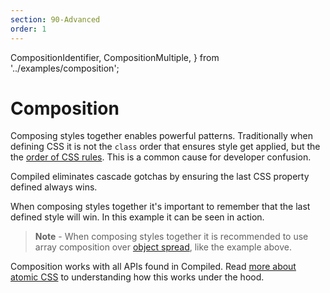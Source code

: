 ```yaml
---
section: 90-Advanced
order: 1
---
```


  CompositionIdentifier,
  CompositionMultiple,
} from '../examples/composition';

# Composition

Composing styles together enables powerful patterns.
Traditionally when defining CSS it is not the `class` order that ensures style get applied,
but the the [order of CSS rules](https://developer.mozilla.org/en-US/docs/Learn/CSS/Building_blocks/Cascade_and_inheritance).
This is a common cause for developer confusion.

Compiled eliminates cascade gotchas by ensuring the last CSS property defined always wins.

<CompositionIdentifier />

When composing styles together it's important to remember that the last defined style will win.
In this example it can be seen in action.

<CompositionMultiple />

> **Note** - When composing styles together it is recommended to use array composition over [object spread](https://developer.mozilla.org/en-US/docs/Web/JavaScript/Reference/Operators/Spread_syntax),
> like the example above.

Composition works with all APIs found in Compiled.
Read [more about atomic CSS](/atomic-css#css-cascade) to understanding how this works under the hood.
